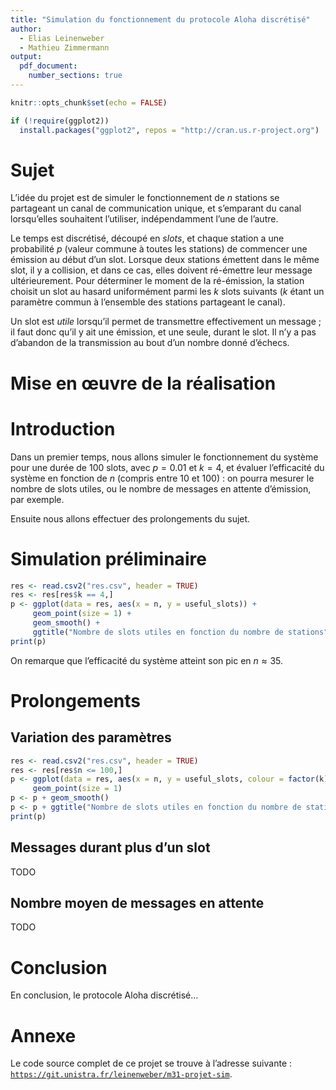 ```yaml
---
title: "Simulation du fonctionnement du protocole Aloha discrétisé"
author:
  - Elias Leinenweber
  - Mathieu Zimmermann
output:
  pdf_document:
    number_sections: true
---
```


```r
knitr::opts_chunk$set(echo = FALSE)
```

```r
if (!require(ggplot2))
  install.packages("ggplot2", repos = "http://cran.us.r-project.org")
```

# Sujet

L'idée du projet est de simuler le fonctionnement de $n$ stations se partageant
un canal de communication unique, et s'emparant du canal lorsqu'elles souhaitent
l'utiliser, indépendamment l'une de l'autre.

Le temps est discrétisé, découpé en *slots*, et chaque station a une probabilité
$p$ (valeur commune à toutes les stations) de commencer une émission au début
d'un slot. Lorsque deux stations émettent dans le même slot, il y a collision,
et dans ce cas, elles doivent ré-émettre leur message ultérieurement. Pour
déterminer le moment de la ré-émission, la station choisit un slot au hasard
uniformément parmi les $k$ slots suivants ($k$ étant un paramètre commun à
l'ensemble des stations partageant le canal).

Un slot est *utile* lorsqu'il permet de transmettre effectivement un message ;
il faut donc qu'il y ait une émission, et une seule, durant le slot. Il n'y a
pas d'abandon de la transmission au bout d'un nombre donné d'échecs.

# Mise en œuvre de la réalisation

<!-- Donner l'algorithme sous forme de pseudocode -- utiliser packages : -->
<!-- - \usepackage{algorithm} -->
<!-- - \usepackage{algorithmic} -->

# Introduction

Dans un premier temps, nous allons simuler le fonctionnement du système pour une
durée de $100$ slots, avec $p = 0.01$ et $k = 4$, et évaluer l'efficacité du
système en fonction de $n$ (compris entre $10$ et $100$) : on pourra mesurer le
nombre de slots utiles, ou le nombre de messages en attente d'émission, par
exemple.

Ensuite nous allons effectuer des prolongements du sujet.

# Simulation préliminaire

```r
res <- read.csv2("res.csv", header = TRUE)
res <- res[res$k == 4,]
p <- ggplot(data = res, aes(x = n, y = useful_slots)) +
     geom_point(size = 1) +
     geom_smooth() +
     ggtitle("Nombre de slots utiles en fonction du nombre de stations")
print(p)
```

On remarque que l'efficacité du système atteint son pic en $n \approx 35$.

# Prolongements

## Variation des paramètres

```r
res <- read.csv2("res.csv", header = TRUE)
res <- res[res$n <= 100,]
p <- ggplot(data = res, aes(x = n, y = useful_slots, colour = factor(k))) +
     geom_point(size = 1)
p <- p + geom_smooth()
p <- p + ggtitle("Nombre de slots utiles en fonction du nombre de stations")
print(p)
```

## Messages durant plus d'un slot

TODO

## Nombre moyen de messages en attente

TODO

# Conclusion

En conclusion, le protocole Aloha discrétisé...

# Annexe

Le code source complet de ce projet se trouve à l'adresse suivante :
[`https://git.unistra.fr/leinenweber/m31-projet-sim`](https://git.unistra.fr/leinenweber/m31-projet-sim).
